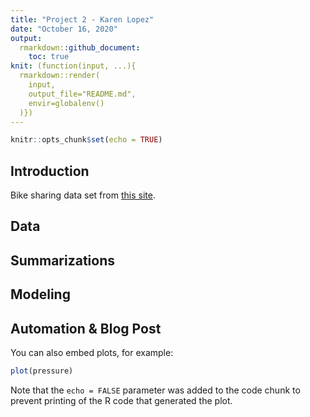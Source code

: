 ```yaml
---
title: "Project 2 - Karen Lopez"
date: "October 16, 2020"
output:
  rmarkdown::github_document:
    toc: true
knit: (function(input, ...){
  rmarkdown::render(
    input,
    output_file="README.md",
    envir=globalenv()
  )})
---
```


```r
knitr::opts_chunk$set(echo = TRUE)
```
## Introduction  
Bike sharing data set from [this site](https://archive.ics.uci.edu/ml/datasets/Bike+Sharing+Dataset).  


## Data  


## Summarizations  


## Modeling  


## Automation & Blog Post

You can also embed plots, for example:

```r
plot(pressure)
```

Note that the `echo = FALSE` parameter was added to the code chunk to prevent printing of the R code that generated the plot.
